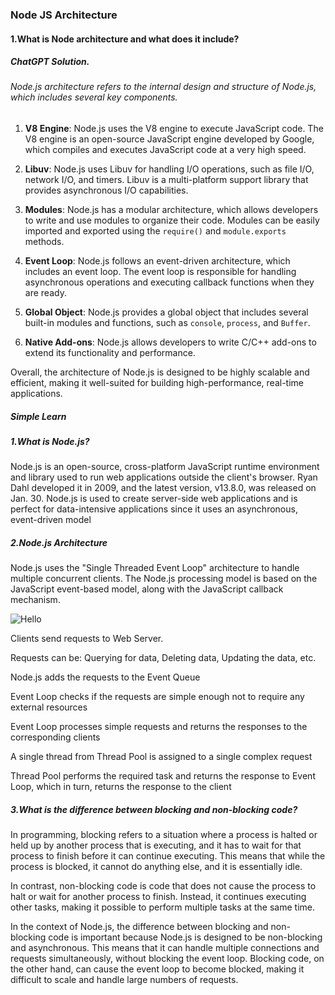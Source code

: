 ### Node JS Architecture

#### 1.What is Node architecture and what does it include?

##### ChatGPT Solution.

###### Node.js architecture refers to the internal design and structure of Node.js, which includes several key components.

1. **V8 Engine**: Node.js uses the V8 engine to execute JavaScript code. The V8 engine is an open-source JavaScript engine developed by Google, which compiles and executes JavaScript code at a very high speed.

2. **Libuv**: Node.js uses Libuv for handling I/O operations, such as file I/O, network I/O, and timers. Libuv is a multi-platform support library that provides asynchronous I/O capabilities.

3. **Modules**: Node.js has a modular architecture, which allows developers to write and use modules to organize their code. Modules can be easily imported and exported using the `require()` and `module.exports` methods.

4. **Event Loop**: Node.js follows an event-driven architecture, which includes an event loop. The event loop is responsible for handling asynchronous operations and executing callback functions when they are ready.

5. **Global Object**: Node.js provides a global object that includes several built-in modules and functions, such as `console`, `process`, and `Buffer`.

6. **Native Add-ons**: Node.js allows developers to write C/C++ add-ons to extend its functionality and performance.

Overall, the architecture of Node.js is designed to be highly scalable and efficient, making it well-suited for building high-performance, real-time applications.

##### Simple Learn

##### 1.What is Node.js?

Node.js is an open-source, cross-platform JavaScript runtime environment and library used to run web applications outside the client's browser. Ryan Dahl developed it in 2009, and the latest version, v13.8.0, was released on Jan. 30. Node.js is used to create server-side web applications and is perfect for data-intensive applications since it uses an asynchronous, event-driven model

##### 2.Node.js Architecture

Node.js uses the "Single Threaded Event Loop" architecture to handle multiple concurrent clients. The Node.js processing model is based on the JavaScript event-based model, along with the JavaScript callback mechanism.

![Hello](https://www.simplilearn.com/ice9/free_resources_article_thumb/node-js-archi.JPG)

Clients send requests to Web Server.

Requests can be: Querying for data, Deleting data, Updating the data, etc.

Node.js adds the requests to the Event Queue

Event Loop checks if the requests are simple enough not to require any external resources

Event Loop processes simple requests and returns the responses to the corresponding clients

A single thread from Thread Pool is assigned to a single complex request

Thread Pool performs the required task and returns the response to Event Loop, which in turn, returns the response to the client

##### 3.What is the difference between blocking and non-blocking code?

In programming, blocking refers to a situation where a process is halted or held up by another process that is executing, and it has to wait for that process to finish before it can continue executing. This means that while the process is blocked, it cannot do anything else, and it is essentially idle.

In contrast, non-blocking code is code that does not cause the process to halt or wait for another process to finish. Instead, it continues executing other tasks, making it possible to perform multiple tasks at the same time.

In the context of Node.js, the difference between blocking and non-blocking code is important because Node.js is designed to be non-blocking and asynchronous. This means that it can handle multiple connections and requests simultaneously, without blocking the event loop. Blocking code, on the other hand, can cause the event loop to become blocked, making it difficult to scale and handle large numbers of requests.
